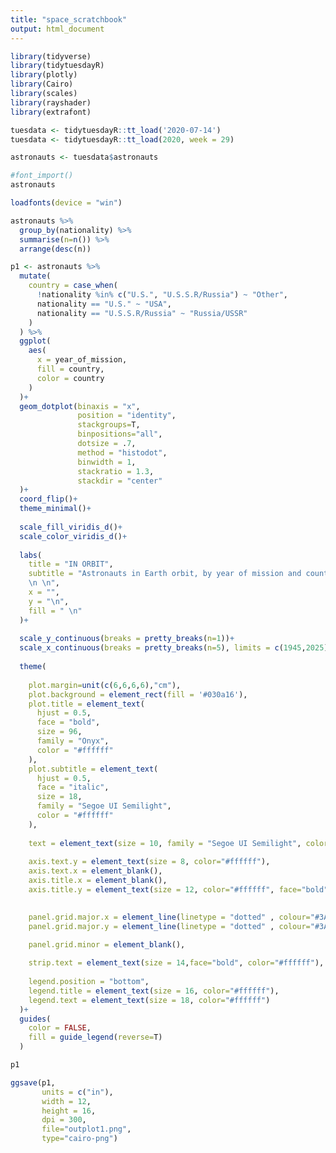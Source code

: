 ```yaml
---
title: "space_scratchbook"
output: html_document
---
```


```r
library(tidyverse)
library(tidytuesdayR)
library(plotly)
library(Cairo)
library(scales)
library(rayshader)
library(extrafont)
```


```r
tuesdata <- tidytuesdayR::tt_load('2020-07-14')
tuesdata <- tidytuesdayR::tt_load(2020, week = 29)

astronauts <- tuesdata$astronauts

```
```r
#font_import()
astronauts
```

```r
loadfonts(device = "win")
```

```r
astronauts %>% 
  group_by(nationality) %>% 
  summarise(n=n()) %>% 
  arrange(desc(n))
```
```r
p1 <- astronauts %>% 
  mutate(
    country = case_when(
      !nationality %in% c("U.S.", "U.S.S.R/Russia") ~ "Other",
      nationality == "U.S." ~ "USA",
      nationality == "U.S.S.R/Russia" ~ "Russia/USSR"
    )
  ) %>% 
  ggplot(
    aes(
      x = year_of_mission,
      fill = country,
      color = country
    )
  )+
  geom_dotplot(binaxis = "x",
               position = "identity",
               stackgroups=T, 
               binpositions="all",
               dotsize = .7,
               method = "histodot",
               binwidth = 1,
               stackratio = 1.3,
               stackdir = "center"
  )+
  coord_flip()+
  theme_minimal()+
  
  scale_fill_viridis_d()+
  scale_color_viridis_d()+
  
  labs(
    title = "IN ORBIT",
    subtitle = "Astronauts in Earth orbit, by year of mission and country. (Each row of dots is one year)\nData from Mariya Stavnqichuk and Tatsuya Corlett. | Visualized by Robert Bui
    \n \n",
    x = "",
    y = "\n",
    fill = " \n"
  )+
  
  scale_y_continuous(breaks = pretty_breaks(n=1))+
  scale_x_continuous(breaks = pretty_breaks(n=5), limits = c(1945,2025))+
  
  theme(
    
    plot.margin=unit(c(6,6,6,6),"cm"),
    plot.background = element_rect(fill = '#030a16'),
    plot.title = element_text(
      hjust = 0.5,
      face = "bold",
      size = 96, 
      family = "Onyx", 
      color = "#ffffff"
    ),
    plot.subtitle = element_text(
      hjust = 0.5,
      face = "italic",
      size = 18, 
      family = "Segoe UI Semilight", 
      color = "#ffffff"
    ),
    
    text = element_text(size = 10, family = "Segoe UI Semilight", color = "#ffffff"),
    
    axis.text.y = element_text(size = 8, color="#ffffff"),
    axis.text.x = element_blank(),
    axis.title.x = element_blank(),
    axis.title.y = element_text(size = 12, color="#ffffff", face="bold"),

    
    panel.grid.major.x = element_line(linetype = "dotted" , colour="#3A506B"),
    panel.grid.major.y = element_line(linetype = "dotted" , colour="#3A506B", size = .05),

    panel.grid.minor = element_blank(),
    
    strip.text = element_text(size = 14,face="bold", color="#ffffff"),
    
    legend.position = "bottom",
    legend.title = element_text(size = 16, color="#ffffff"),
    legend.text = element_text(size = 18, color="#ffffff")
  )+
  guides(
    color = FALSE,
    fill = guide_legend(reverse=T)
  )

p1
```

```r
ggsave(p1, 
       units = c("in"),
       width = 12,
       height = 16,
       dpi = 300, 
       file="outplot1.png", 
       type="cairo-png")
```

